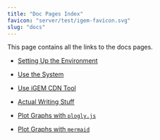 ```yaml
---
title: "Doc Pages Index"
favicon: "server/test/igem-favicon.svg"
slug: "docs"
---
```



This page contains all the links to the docs pages.

- [Setting Up the Environment](environment)

- [Use the System](system)

- [Use iGEM CDN Tool](igem-cdn)

- [Actual Writing Stuff](writing)

- [Plot Graphs with `plogly.js`](plot)

- [Plot Graphs with `mermaid`](mermaid)

